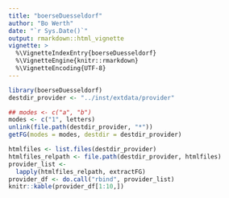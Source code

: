 ```yaml
---
title: "boerseDuesseldorf"
author: "Bo Werth"
date: "`r Sys.Date()`"
output: rmarkdown::html_vignette
vignette: >
  %\VignetteIndexEntry{boerseDuesseldorf}
  %\VignetteEngine{knitr::rmarkdown}
  %\VignetteEncoding{UTF-8}
---
```


```r
library(boerseDuesseldorf)
destdir_provider <- "../inst/extdata/provider"
```

```r
## modes <- c("a", "b")
modes <- c("1", letters)
unlink(file.path(destdir_provider, "*"))
getFG(modes = modes, destdir = destdir_provider)
```

```r
htmlfiles <- list.files(destdir_provider)
htmlfiles_relpath <- file.path(destdir_provider, htmlfiles)
provider_list <-
  lapply(htmlfiles_relpath, extractFG)
provider_df <- do.call("rbind", provider_list)
knitr::kable(provider_df[1:10,])
```
